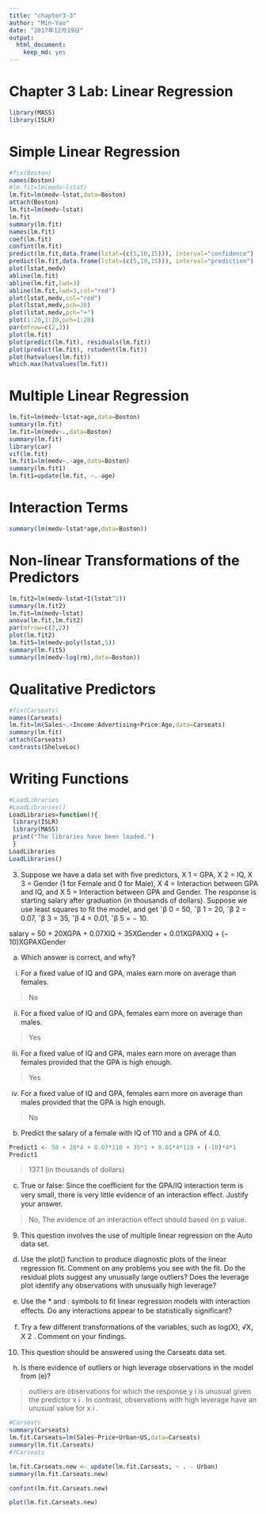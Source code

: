 ```yaml
---
title: "chapter3-3"
author: "Min-Yao"
date: "2017年12月19日"
output: 
  html_document: 
    keep_md: yes
---
```


# Chapter 3 Lab: Linear Regression

```r
library(MASS)
library(ISLR)
```

# Simple Linear Regression
```r
#fix(Boston)
names(Boston)
#lm.fit=lm(medv~lstat)
lm.fit=lm(medv~lstat,data=Boston)
attach(Boston)
lm.fit=lm(medv~lstat)
lm.fit
summary(lm.fit)
names(lm.fit)
coef(lm.fit)
confint(lm.fit)
predict(lm.fit,data.frame(lstat=(c(5,10,15))), interval="confidence")
predict(lm.fit,data.frame(lstat=(c(5,10,15))), interval="prediction")
plot(lstat,medv)
abline(lm.fit)
abline(lm.fit,lwd=3)
abline(lm.fit,lwd=3,col="red")
plot(lstat,medv,col="red")
plot(lstat,medv,pch=20)
plot(lstat,medv,pch="+")
plot(1:20,1:20,pch=1:20)
par(mfrow=c(2,2))
plot(lm.fit)
plot(predict(lm.fit), residuals(lm.fit))
plot(predict(lm.fit), rstudent(lm.fit))
plot(hatvalues(lm.fit))
which.max(hatvalues(lm.fit))
```

# Multiple Linear Regression
```r
lm.fit=lm(medv~lstat+age,data=Boston)
summary(lm.fit)
lm.fit=lm(medv~.,data=Boston)
summary(lm.fit)
library(car)
vif(lm.fit)
lm.fit1=lm(medv~.-age,data=Boston)
summary(lm.fit1)
lm.fit1=update(lm.fit, ~.-age)
```


# Interaction Terms

```r
summary(lm(medv~lstat*age,data=Boston))
```


# Non-linear Transformations of the Predictors
```r
lm.fit2=lm(medv~lstat+I(lstat^2))
summary(lm.fit2)
lm.fit=lm(medv~lstat)
anova(lm.fit,lm.fit2)
par(mfrow=c(2,2))
plot(lm.fit2)
lm.fit5=lm(medv~poly(lstat,5))
summary(lm.fit5)
summary(lm(medv~log(rm),data=Boston))
```


# Qualitative Predictors
```r
#fix(Carseats)
names(Carseats)
lm.fit=lm(Sales~.+Income:Advertising+Price:Age,data=Carseats)
summary(lm.fit)
attach(Carseats)
contrasts(ShelveLoc)
```


# Writing Functions
```r
#LoadLibraries
#LoadLibraries()
LoadLibraries=function(){
 library(ISLR)
 library(MASS)
 print("The libraries have been loaded.")
 }
LoadLibraries
LoadLibraries()
```

3. Suppose we have a data set with ﬁve predictors, X 1 = GPA, X 2 = IQ,
X 3 = Gender (1 for Female and 0 for Male), X 4 = Interaction between
GPA and IQ, and X 5 = Interaction between GPA and Gender. The
response is starting salary after graduation (in thousands of dollars).
Suppose we use least squares to ﬁt the model, and get ˆβ 0 = 50, ˆβ 1 =
20, ˆβ 2 = 0.07, ˆβ 3 = 35, ˆβ 4 = 0.01, ˆβ 5 = − 10.

salary = 50 + 20XGPA + 0.07XIQ + 35XGender + 0.01XGPAXIQ + (− 10)XGPAXGender

(a) Which answer is correct, and why?
i. For a ﬁxed value of IQ and GPA, males earn more on average
than females.

> No

ii. For a ﬁxed value of IQ and GPA, females earn more on
average than males.

> Yes

iii. For a ﬁxed value of IQ and GPA, males earn more on average
than females provided that the GPA is high enough.

> Yes

iv. For a ﬁxed value of IQ and GPA, females earn more on
average than males provided that the GPA is high enough.

> No

(b) Predict the salary of a female with IQ of 110 and a GPA of 4.0.

```r
Predict1 <- 50 + 20*4 + 0.07*110 + 35*1 + 0.01*4*110 + (-10)*4*1
Predict1

```

> 137.1 (in thousands of dollars)

(c) True or false: Since the coeﬃcient for the GPA/IQ interaction
term is very small, there is very little evidence of an interaction
eﬀect. Justify your answer.

> No, The evidence of an interaction eﬀect should based on p value.


9. This question involves the use of multiple linear regression on the
Auto data set.

(d) Use the plot() function to produce diagnostic plots of the linear
regression ﬁt. Comment on any problems you see with the ﬁt.
Do the residual plots suggest any unusually large outliers? Does
the leverage plot identify any observations with unusually high
leverage?

(e) Use the * and : symbols to ﬁt linear regression models with
interaction eﬀects. Do any interactions appear to be statistically
signiﬁcant?

(f) Try a few diﬀerent transformations of the variables, such as
log(X), √X, X 2 . Comment on your ﬁndings.

10. This question should be answered using the Carseats data set.

(h) Is there evidence of outliers or high leverage observations in the
model from (e)?

> outliers are observations for which the response y i is unusual given the predictor x i . In contrast, observations with high leverage have an unusual value for x i . 

```r
#Carseats
summary(Carseats)
lm.fit.Carseats=lm(Sales~Price+Urban+US,data=Carseats)
summary(lm.fit.Carseats)
#?Carseats
```

```r
lm.fit.Carseats.new <- update(lm.fit.Carseats, ~ . - Urban)
summary(lm.fit.Carseats.new)
```

```r
confint(lm.fit.Carseats.new)
```

```r
plot(lm.fit.Carseats.new)

```
